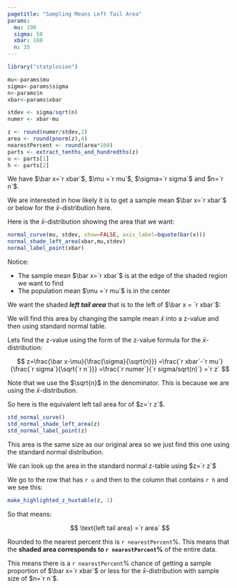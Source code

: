 ```yaml
---
pagetitle: "Sampling Means Left Tail Area"
params:
  mu: 190 
  sigma: 50 
  xbar: 180 
  n: 35 
---
```


```r
library("statplosion")
```

```r
mu<-params$mu
sigma<-params$sigma
n<-params$n 
xbar<-params$xbar

stdev <- sigma/sqrt(n)
numer <- xbar-mu

z <- round(numer/stdev,2)
area <- round(pnorm(z),4)
nearestPercent <- round(area*100)
parts <- extract_tenths_and_hundredths(z)
u <- parts[1]
h <- parts[2]
```

We have $\bar x=`r xbar`$, $\mu =`r mu`$, $\sigma=`r sigma`$ and $n=`r n`$.

We are interested in how likely it is to get a sample mean $\bar x=`r xbar`$ or below for the $\bar x$-distribution here.

Here is the $\bar x$-distribution showing the area that we want:    

```r
normal_curve(mu, stdev, show=FALSE, axis_label=bquote(bar(x)))
normal_shade_left_area(xbar,mu,stdev)
normal_label_point(xbar)
```

Notice:

- The sample mean $\bar x=`r xbar`$ is at the edge of the shaded region we want to find 
- The population mean $\mu =`r mu`$ is in the center

We want the shaded **_left tail area_** that is to the left of $\bar x = `r xbar`$:

We will find this area by changing the sample mean $\bar x$ into a z-value and then using standard normal table. 

Lets find the z-value using the form of the z-value formula for the $\bar x$-distribution: 

$$
z=\frac{\bar x-\mu}{\frac{\sigma}{\sqrt{n}}}
 =\frac{`r xbar`-`r mu`}{\frac{`r sigma`}{\sqrt{`r n`}}}
 =\frac{`r numer`}{`r sigma/sqrt(n)`}
 =`r z` 
$$

Note that we use the $\sqrt{n}$ in the denominator. This is because we are using the $\bar x$-distribution. 

So here is the equivalent left tail area for of $z=`r z`$. 

```r
std_normal_curve()
std_normal_shade_left_area(z)
std_normal_label_point(z)
```

This area is the same size as our original area so we just find this one using the standard normal distribution.

We can look up the area in the standard normal z-table using $z=`r z`$  
    
We go to the row that has `r u` and then to the column that contains `r h` and we see this: 

```r
make_highlighted_z_huxtable(z, 1)
```

So that means:

$$
\text{left tail area} =`r area` 
$$

Rounded to the nearest percent this is `r nearestPercent`%. This means that the **shaded area corresponds to `r nearestPercent`%** of the entire data.

This means there is a `r nearestPercent`% chance of getting a sample proportion of $\bar x=`r xbar`$ or less for the $\bar x$-distribution with sample size of $n=`r n`$.
